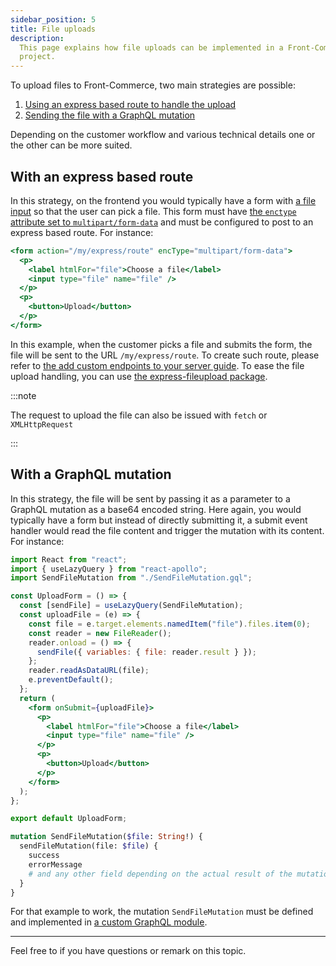 ```yaml
---
sidebar_position: 5
title: File uploads
description:
  This page explains how file uploads can be implemented in a Front-Commerce
  project.
---
```



To upload files to Front-Commerce, two main strategies are possible:

1. [Using an express based route to handle the upload](#with-an-express-based-route)
1. [Sending the file with a GraphQL mutation](#with-a-graphql-mutation)

Depending on the customer workflow and various technical details one or the
other can be more suited.

## With an express based route

In this strategy, on the frontend you would typically have a form with
[a file input](https://developer.mozilla.org/en-US/docs/Web/HTML/Element/input/file)
so that the user can pick a file. This form must have
[the `enctype` attribute set to `multipart/form-data`](https://developer.mozilla.org/en-US/docs/Web/HTML/Element/form#enctype)
and must be configured to post to an express based route. For instance:

```jsx
<form action="/my/express/route" encType="multipart/form-data">
  <p>
    <label htmlFor="file">Choose a file</label>
    <input type="file" name="file" />
  </p>
  <p>
    <button>Upload</button>
  </p>
</form>
```

In this example, when the customer picks a file and submits the form, the file
will be sent to the URL `/my/express/route`. To create such route, please refer
to
[the add custom endpoints to your server guide](/docs/2.x/advanced/server/add-http-endpoint).
To ease the file upload handling, you can use
[the express-fileupload package](https://www.npmjs.com/package/express-fileupload).

:::note

The request to upload the file can also be issued with `fetch` or
`XMLHttpRequest`

:::

## With a GraphQL mutation

In this strategy, the file will be sent by passing it as a parameter to a
GraphQL mutation as a base64 encoded string. Here again, you would typically
have a form but instead of directly submitting it, a submit event handler would
read the file content and trigger the mutation with its content. For instance:

```jsx
import React from "react";
import { useLazyQuery } from "react-apollo";
import SendFileMutation from "./SendFileMutation.gql";

const UploadForm = () => {
  const [sendFile] = useLazyQuery(SendFileMutation);
  const uploadFile = (e) => {
    const file = e.target.elements.namedItem("file").files.item(0);
    const reader = new FileReader();
    reader.onload = () => {
      sendFile({ variables: { file: reader.result } });
    };
    reader.readAsDataURL(file);
    e.preventDefault();
  };
  return (
    <form onSubmit={uploadFile}>
      <p>
        <label htmlFor="file">Choose a file</label>
        <input type="file" name="file" />
      </p>
      <p>
        <button>Upload</button>
      </p>
    </form>
  );
};

export default UploadForm;
```

```graphql title=SendFileMutation.gql
mutation SendFileMutation($file: String!) {
  sendFileMutation(file: $file) {
    success
    errorMessage
    # and any other field depending on the actual result of the mutation
  }
}
```

For that example to work, the mutation `SendFileMutation` must be defined and
implemented in
[a custom GraphQL module](/docs/2.x/essentials/extend-the-graphql-schema).

---

Feel free to <ContactLink /> if you have questions or remark on this topic.
